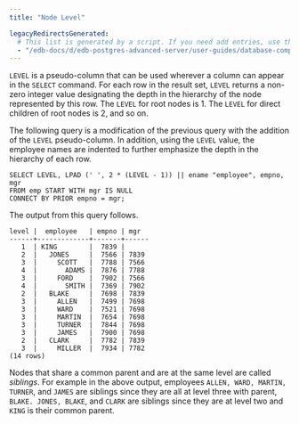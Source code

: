 ```yaml
---
title: "Node Level"

legacyRedirectsGenerated:
  # This list is generated by a script. If you need add entries, use the `legacyRedirects` key.
  - "/edb-docs/d/edb-postgres-advanced-server/user-guides/database-compatibility-for-oracle-developers-guide/13/node_level.html"
---
```


<div id="node_level" class="registered_link"></div>

`LEVEL` is a pseudo-column that can be used wherever a column can appear in the `SELECT` command. For each row in the result set, `LEVEL` returns a non-zero integer value designating the depth in the hierarchy of the node represented by this row. The `LEVEL` for root nodes is 1. The `LEVEL` for direct children of root nodes is 2, and so on.

The following query is a modification of the previous query with the addition of the `LEVEL` pseudo-column. In addition, using the `LEVEL` value, the employee names are indented to further emphasize the depth in the hierarchy of each row.

```text
SELECT LEVEL, LPAD (' ', 2 * (LEVEL - 1)) || ename "employee", empno, mgr
FROM emp START WITH mgr IS NULL
CONNECT BY PRIOR empno = mgr;
```

The output from this query follows.

```text
level |  employee   | empno | mgr
------+-------------+-------+------
   1  | KING        |  7839 |
   2  |   JONES     |  7566 | 7839
   3  |     SCOTT   |  7788 | 7566
   4  |       ADAMS |  7876 | 7788
   3  |     FORD    |  7902 | 7566
   4  |       SMITH |  7369 | 7902
   2  |   BLAKE     |  7698 | 7839
   3  |     ALLEN   |  7499 | 7698
   3  |     WARD    |  7521 | 7698
   3  |     MARTIN  |  7654 | 7698
   3  |     TURNER  |  7844 | 7698
   3  |     JAMES   |  7900 | 7698
   2  |   CLARK     |  7782 | 7839
   3  |     MILLER  |  7934 | 7782
(14 rows)
```

Nodes that share a common parent and are at the same level are called *siblings*. For example in the above output, employees `ALLEN, WARD, MARTIN, TURNER`, and `JAMES` are siblings since they are all at level three with parent, `BLAKE. JONES, BLAKE`, and `CLARK` are siblings since they are at level two and `KING` is their common parent.
